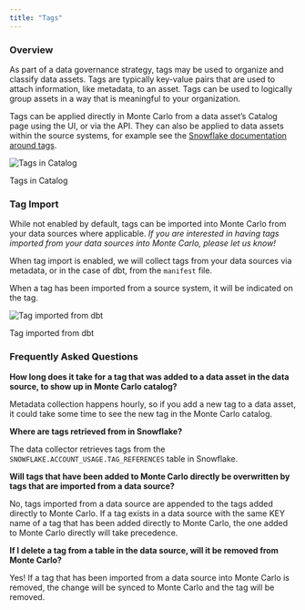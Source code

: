 ```yaml
---
title: "Tags"
---
```


### Overview

As part of a data governance strategy, tags may be used to organize and classify data assets. Tags are typically key-value pairs that are used to attach information, like metadata, to an asset. Tags can be used to logically group assets in a way that is meaningful to your organization.

Tags can be applied directly in Monte Carlo from a data asset’s Catalog page using the UI, or via the API. They can also be applied to data assets within the source systems, for example see the [Snowflake documentation around tags](https://docs.snowflake.com/en/user-guide/object-tagging#tag-lineage).

![Tags in Catalog](/images/01c5691-image.png)

Tags in Catalog

### Tag Import

While not enabled by default, tags can be imported into Monte Carlo from your data sources where applicable. _If you are interested in having tags imported from your data sources into Monte Carlo, please let us know!_

When tag import is enabled, we will collect tags from your data sources via metadata, or in the case of dbt, from the `manifest` file.

When a tag has been imported from a source system, it will be indicated on the tag.

![Tag imported from dbt](/images/7dec8d1-image.png)

Tag imported from dbt

### Frequently Asked Questions

**How long does it take for a tag that was added to a data asset in the data source, to show up in Monte Carlo catalog?**

Metadata collection happens hourly, so if you add a new tag to a data asset, it could take some time to see the new tag in the Monte Carlo catalog.

**Where are tags retrieved from in Snowflake?**

The data collector retrieves tags from the `SNOWFLAKE.ACCOUNT_USAGE.TAG_REFERENCES` table in Snowflake.

**Will tags that have been added to Monte Carlo directly be overwritten by tags that are imported from a data source?**

No, tags imported from a data source are appended to the tags added directly to Monte Carlo. If a tag exists in a data source with the same KEY name of a tag that has been added directly to Monte Carlo, the one added to Monte Carlo directly will take precedence.

**If I delete a tag from a table in the data source, will it be removed from Monte Carlo?**

Yes! If a tag that has been imported from a data source into Monte Carlo is removed, the change will be synced to Monte Carlo and the tag will be removed.